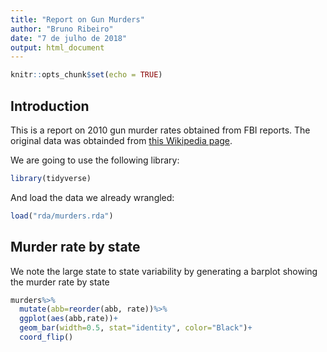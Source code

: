 ```yaml
---
title: "Report on Gun Murders"
author: "Bruno Ribeiro"
date: "7 de julho de 2018"
output: html_document
---
```


```r
knitr::opts_chunk$set(echo = TRUE)
```

## Introduction

This is a report on 2010 gun murder rates obtained from FBI reports. The original data was obtainded from [this Wikipedia page](https://en.wikipedia.org/wiki/Gun_violence_in_the_United_States).

We are going to use the following library:

```r
library(tidyverse)
```

And load the data we already wrangled:

```r

load("rda/murders.rda")

```

## Murder rate by state

We note the large state to state variability by generating a barplot showing the murder rate by state

```r
murders%>%
  mutate(abb=reorder(abb, rate))%>%
  ggplot(aes(abb,rate))+
  geom_bar(width=0.5, stat="identity", color="Black")+
  coord_flip()
```

